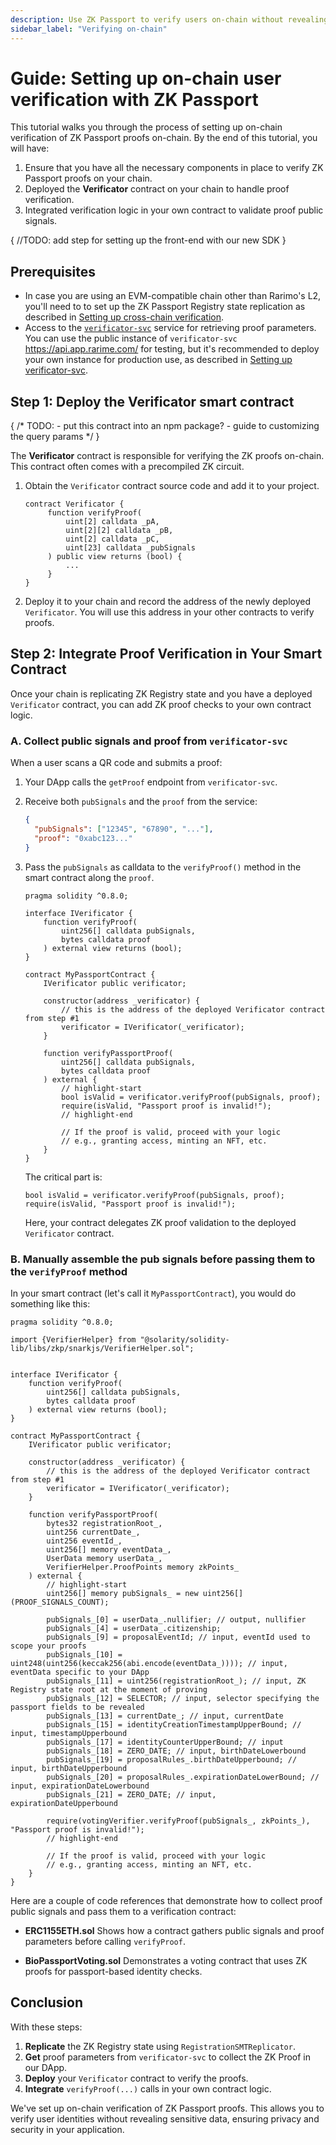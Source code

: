 ```yaml
---
description: Use ZK Passport to verify users on-chain without revealing private data. Learn how to implement the verification process step-by-step.
sidebar_label: "Verifying on-chain"
---
```



# Guide: Setting up on-chain user verification with ZK Passport

This tutorial walks you through the process of setting up on-chain verification of ZK Passport proofs on-chain. By the end of this tutorial, you will have:

1. Ensure that you have all the necessary components in place to verify ZK Passport proofs on your chain.
1. Deployed the **Verificator** contract on your chain to handle proof verification.
1. Integrated verification logic in your own contract to validate proof public signals.

{
//TODO: add step for setting up the front-end with our new SDK
}

## Prerequisites

- In case you are using an EVM-compatible chain other than Rarimo's L2, you'll need to to set up the ZK Passport Registry state replication as described in [Setting up cross-chain verification](/zk-passport/guide-setting-up-cross-chain-replication).
- Access to the [`verificator-svc`](https://github.com/rarimo) service for retrieving proof parameters. You can use the public instance of `verificator-svc` <OutLink href="https://api.app.rarime.com/">https://api.app.rarime.com/</OutLink>  for testing, but it's recommended to deploy your own instance for production use, as described in [Setting up verificator-svc](/zk-passport/guide-setting-up-verificator-svc).

## Step 1: Deploy the Verificator smart contract

{
/*
TODO:
    - put this contract into an npm package?
    - guide to customizing the query params
*/
}

The **Verificator** contract is responsible for verifying the ZK proofs on-chain. This contract often comes with a precompiled ZK circuit.

1. Obtain the `Verificator` contract <OutLink href="https://github.com/rarimo/passport-voting-contracts/blob/4cccd0ca8613330c4af68d8e0f7ca46bd3b68ac9/contracts/voting/verifiers/BioPassportVotingVerifier.sol">source code</OutLink> and add it to your project.

   ```solidity
   contract Verificator {
        function verifyProof(
            uint[2] calldata _pA,
            uint[2][2] calldata _pB,
            uint[2] calldata _pC,
            uint[23] calldata _pubSignals
        ) public view returns (bool) {
            ...
        }
   }
   ```
1. Deploy it to your chain and record the address of the newly deployed `Verificator`. You will use this address in your other contracts to verify proofs.

## Step 2: Integrate Proof Verification in Your Smart Contract

Once your chain is replicating ZK Registry state and you have a deployed `Verificator` contract, you can add ZK proof checks to your own contract logic.

### A. Collect public signals and proof from `verificator-svc`

When a user scans a QR code and submits a proof:

1. Your DApp calls the <OutLink href="https://rarimo.github.io/verificator-svc/#tag/User-verification/operation/getProof">`getProof`</OutLink> endpoint from `verificator-svc`.
1. Receive both `pubSignals` and the `proof` from the service:

   ```json
   {
     "pubSignals": ["12345", "67890", "..."],
     "proof": "0xabc123..."
   }
   ```

1. Pass the `pubSignals` as calldata to the `verifyProof()` method in the smart contract along the `proof`.

    ```solidity
    pragma solidity ^0.8.0;

    interface IVerificator {
        function verifyProof(
            uint256[] calldata pubSignals,
            bytes calldata proof
        ) external view returns (bool);
    }

    contract MyPassportContract {
        IVerificator public verificator;

        constructor(address _verificator) {
            // this is the address of the deployed Verificator contract from step #1
            verificator = IVerificator(_verificator);
        }

        function verifyPassportProof(
            uint256[] calldata pubSignals,
            bytes calldata proof
        ) external {
            // highlight-start
            bool isValid = verificator.verifyProof(pubSignals, proof);
            require(isValid, "Passport proof is invalid!");
            // highlight-end

            // If the proof is valid, proceed with your logic
            // e.g., granting access, minting an NFT, etc.
        }
    }
    ```

    The critical part is:

    ```solidity
    bool isValid = verificator.verifyProof(pubSignals, proof);
    require(isValid, "Passport proof is invalid!");
    ```

    Here, your contract delegates ZK proof validation to the deployed `Verificator` contract.

### B. Manually assemble the pub signals before passing them to the `verifyProof` method

In your smart contract (let's call it `MyPassportContract`), you would do something like this:

```solidity
pragma solidity ^0.8.0;

import {VerifierHelper} from "@solarity/solidity-lib/libs/zkp/snarkjs/VerifierHelper.sol";


interface IVerificator {
    function verifyProof(
        uint256[] calldata pubSignals,
        bytes calldata proof
    ) external view returns (bool);
}

contract MyPassportContract {
    IVerificator public verificator;

    constructor(address _verificator) {
        // this is the address of the deployed Verificator contract from step #1
        verificator = IVerificator(_verificator);
    }

    function verifyPassportProof(
        bytes32 registrationRoot_,
        uint256 currentDate_,
        uint256 eventId_,
        uint256[] memory eventData_,
        UserData memory userData_,
        VerifierHelper.ProofPoints memory zkPoints_
    ) external {
        // highlight-start
        uint256[] memory pubSignals_ = new uint256[](PROOF_SIGNALS_COUNT);

        pubSignals_[0] = userData_.nullifier; // output, nullifier
        pubSignals_[4] = userData_.citizenship;
        pubSignals_[9] = proposalEventId; // input, eventId used to scope your proofs
        pubSignals_[10] = uint248(uint256(keccak256(abi.encode(eventData_)))); // input, eventData specific to your DApp
        pubSignals_[11] = uint256(registrationRoot_); // input, ZK Registry state root at the moment of proving
        pubSignals_[12] = SELECTOR; // input, selector specifying the passport fields to be revealed
        pubSignals_[13] = currentDate_; // input, currentDate
        pubSignals_[15] = identityCreationTimestampUpperBound; // input, timestampUpperbound
        pubSignals_[17] = identityCounterUpperBound; // input
        pubSignals_[18] = ZERO_DATE; // input, birthDateLowerbound
        pubSignals_[19] = proposalRules_.birthDateUpperbound; // input, birthDateUpperbound
        pubSignals_[20] = proposalRules_.expirationDateLowerBound; // input, expirationDateLowerbound
        pubSignals_[21] = ZERO_DATE; // input, expirationDateUpperbound

        require(votingVerifier.verifyProof(pubSignals_, zkPoints_), "Passport proof is invalid!");
        // highlight-end

        // If the proof is valid, proceed with your logic
        // e.g., granting access, minting an NFT, etc.
    }
}
```

Here are a couple of code references that demonstrate how to collect proof public signals and pass them to a verification contract:

- **<OutLink href="https://github.com/rarimo/eip1155-eth/blob/main/contracts/ERC1155ETH.sol#L155">ERC1155ETH.sol</OutLink>**
  Shows how a contract gathers public signals and proof parameters before calling `verifyProof`.

- **<OutLink href="https://github.com/rarimo/passport-voting-contracts/blob/master/contracts/voting/BioPassportVoting.sol#L65">BioPassportVoting.sol</OutLink>**
  Demonstrates a voting contract that uses ZK proofs for passport-based identity checks.


## Conclusion

With these steps:

1. **Replicate** the ZK Registry state using `RegistrationSMTReplicator`.
2. **Get** proof parameters from `verificator-svc` to collect the ZK Proof in our DApp.
3. **Deploy** your `Verificator` contract to verify the proofs.
4. **Integrate** `verifyProof(...)` calls in your own contract logic.

We've set up on-chain verification of ZK Passport proofs. This allows you to verify user identities without revealing sensitive data, ensuring privacy and security in your application.
